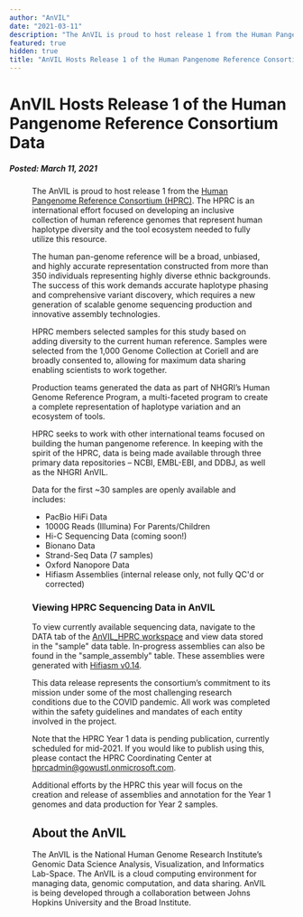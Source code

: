 ```yaml
---
author: "AnVIL"
date: "2021-03-11"
description: "The AnVIL is proud to host release 1 from the Human Pangenome Reference Consortium (HPRC). The HPRC is an international effort focused on developing an inclusive collection of human reference genomes that represent human haplotype diversity and the tool ecosystem needed to fully utilize this resource."
featured: true
hidden: true
title: "AnVIL Hosts Release 1 of the Human Pangenome Reference Consortium Data"
---
```


# AnVIL Hosts Release 1 of the Human Pangenome Reference Consortium Data

##### Posted: March 11, 2021

<Figure alt="HPRC Home" src="/consortia/news/hprc-home.png" />

The AnVIL is proud to host release 1 from the [Human Pangenome Reference Consortium (HPRC)](https://humanpangenome.org/year-1-sequencing-data-release/). The HPRC is an international effort focused on developing an inclusive collection of human reference genomes that represent human haplotype diversity and the tool ecosystem needed to fully utilize this resource.

The human pan-genome reference will be a broad, unbiased, and highly accurate representation constructed from more than 350 individuals representing highly diverse ethnic backgrounds. The success of this work demands accurate haplotype phasing and comprehensive variant discovery, which requires a new generation of scalable genome sequencing production and innovative assembly technologies.

HPRC members selected samples for this study based on adding diversity to the current human reference. Samples were selected from the 1,000 Genome Collection at Coriell and are broadly consented to, allowing for maximum data sharing enabling scientists to work together.

Production teams generated the data as part of NHGRI’s Human Genome Reference Program, a multi-faceted program to create a complete representation of haplotype variation and an ecosystem of tools.

HPRC seeks to work with other international teams focused on building the human pangenome reference. In keeping with the spirit of the HPRC, data is being made available through three primary data repositories – NCBI, EMBL-EBI, and DDBJ, as well as the NHGRI AnVIL.

Data for the first ~30 samples are openly available and includes:

- PacBio HiFi Data
- 1000G Reads (Illumina) For Parents/Children
- Hi-C Sequencing Data (coming soon!)
- Bionano Data
- Strand-Seq Data (7 samples)
- Oxford Nanopore Data
- Hifiasm Assemblies (internal release only, not fully QC'd or corrected)

### Viewing HPRC Sequencing Data in AnVIL

To view currently available sequencing data, navigate to the DATA tab of the [AnVIL_HPRC workspace](https://anvil.terra.bio/#workspaces/anvil-datastorage/AnVIL_HPRC) and view data stored in the "sample" data table. In-progress assemblies can also be found in the "sample_assembly" table. These assemblies were generated with [Hifiasm v0.14](https://github.com/chhylp123/hifiasm).

This data release represents the consortium’s commitment to its mission under some of the most challenging research conditions due to the COVID pandemic. All work was completed within the safety guidelines and mandates of each entity involved in the project.

Note that the HPRC Year 1 data is pending publication, currently scheduled for mid-2021. If you would like to publish using this, please contact the HPRC Coordinating Center at [hprcadmin@gowustl.onmicrosoft.com](mailto:hprcadmin@gowustl.onmicrosoft.com).

Additional efforts by the HPRC this year will focus on the creation and release of assemblies and annotation for the Year 1 genomes and data production for Year 2 samples.

## About the AnVIL

The AnVIL is the National Human Genome Research Institute’s Genomic Data Science Analysis, Visualization, and Informatics Lab-Space. The AnVIL is a cloud computing environment for managing data, genomic computation, and data sharing. AnVIL is being developed through a collaboration between Johns Hopkins University and the Broad Institute.
